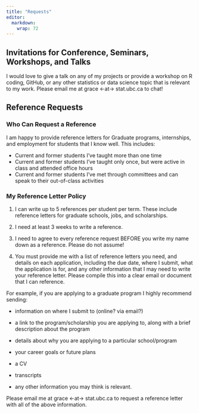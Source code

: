 ```yaml
---
title: "Requests"
editor: 
  markdown: 
    wrap: 72
---
```


## Invitations for Conference, Seminars, Workshops, and Talks

I would love to give a talk on any of my projects or provide a workshop
on R coding, GitHub, or any other statistics or data science topic that
is relevant to my work. Please email me at grace \<-at-\> stat.ubc.ca to
chat!

## Reference Requests

### Who Can Request a Reference

I am happy to provide reference letters for Graduate programs,
internships, and employment for students that I know well. This
includes:

-   Current and former students I've taught more than one time
-   Current and former students I've taught only once, but were active
    in class and attended office hours
-   Current and former students I've met through committees and can
    speak to their out-of-class activities

### My Reference Letter Policy

1)  I can write up to 5 references per student per term. These include
    reference letters for graduate schools, jobs, and scholarships.

2)  I need at least 3 weeks to write a reference.

3)  I need to agree to every reference request BEFORE you write my name
    down as a reference. Please do not assume!

4)  You must provide me with a list of reference letters you need, and
    details on each application, including the due date, where I submit,
    what the application is for, and any other information that I may
    need to write your reference letter. Please compile this into a
    clear email or document that I can reference.

For example, if you are applying to a graduate program I highly
recommend sending:

-   information on where I submit to (online? via email?)

-   a link to the program/scholarship you are applying to, along with a
    brief description about the program

-   details about why you are applying to a particular school/program

-   your career goals or future plans

-   a CV

-   transcripts

-   any other information you may think is relevant.

Please email me at grace \<-at-\> stat.ubc.ca to request a reference
letter with all of the above information.
